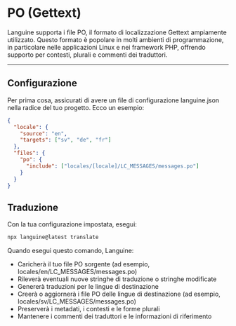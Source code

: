 # PO (Gettext)

Languine supporta i file PO, il formato di localizzazione Gettext ampiamente utilizzato. Questo formato è popolare in molti ambienti di programmazione, in particolare nelle applicazioni Linux e nei framework PHP, offrendo supporto per contesti, plurali e commenti dei traduttori.

---

## Configurazione

Per prima cosa, assicurati di avere un file di configurazione languine.json nella radice del tuo progetto. Ecco un esempio:

```json
{
  "locale": {
    "source": "en",
    "targets": ["sv", "de", "fr"]
  },
  "files": {
    "po": {
      "include": ["locales/[locale]/LC_MESSAGES/messages.po"]
    }
  }
}
```

## Traduzione

Con la tua configurazione impostata, esegui:

```bash
npx languine@latest translate
```

Quando esegui questo comando, Languine:

- Caricherà il tuo file PO sorgente (ad esempio, locales/en/LC_MESSAGES/messages.po)
- Rileverà eventuali nuove stringhe di traduzione o stringhe modificate
- Genererà traduzioni per le lingue di destinazione
- Creerà o aggiornerà i file PO delle lingue di destinazione (ad esempio, locales/sv/LC_MESSAGES/messages.po)
- Preserverà i metadati, i contesti e le forme plurali
- Mantenere i commenti dei traduttori e le informazioni di riferimento
